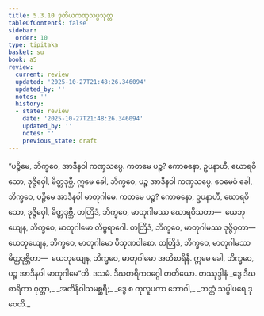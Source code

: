 ```yaml
---
title: 5.3.10 ဒုတိယကဏှသပ္ပသုတ္တ
tableOfContents: false
sidebar:
  order: 10
type: tipitaka
basket: su
book: a5
review:
  current: review
  updated: '2025-10-27T21:48:26.346094'
  updated_by: ''
  notes: ''
  history:
  - state: review
    date: '2025-10-27T21:48:26.346094'
    updated_by: ''
    notes: ''
    previous_state: draft
---
```



<ReviewStatus review={frontmatter.review} showDetails={true} />

<HypothesisAnnotation frontmatter={frontmatter} />

<DynamicBreadcrumb />

<Division number="230" book="a5" e="ch" v="16" p="227">

<Paragraph number="1283" book="a5">
“ပဉ္စိမေ, ဘိက္ခဝေ, အာဒီနဝါ ကဏှသပ္ပေ. ကတမေ ပဉ္စ? ကောဓနော, ဥပနာဟီ, ဃောရဝိသော, ဒုဇ္ဇိဝှေါ, မိတ္တဒုဗ္ဘီ. ဣမေ ခေါ, ဘိက္ခဝေ, ပဉ္စ အာဒီနဝါ ကဏှသပ္ပေ.
</Paragraph>

<Paragraph number="1284" book="a5">
ဧဝမေဝံ ခေါ, ဘိက္ခဝေ, ပဉ္စိမေ အာဒီနဝါ မာတုဂါမေ. ကတမေ ပဉ္စ? ကောဓနော, ဥပနာဟီ, ဃောရဝိသော, ဒုဇ္ဇိဝှေါ, မိတ္တဒုဗ္ဘီ. တတြိဒံ, ဘိက္ခဝေ, မာတုဂါမဿ ဃောရဝိသတာ—  ယေဘုယျေန, ဘိက္ခဝေ, မာတုဂါမော တိဗ္ဗရာဂေါ. တတြိဒံ, ဘိက္ခဝေ, မာတုဂါမဿ ဒုဇ္ဇိဝှတာ—  ယေဘုယျေန, ဘိက္ခဝေ, မာတုဂါမော ပိသုဏဝါစော. တတြိဒံ, ဘိက္ခဝေ, မာတုဂါမဿ မိတ္တဒုဗ္ဘိတာ—  ယေဘုယျေန, ဘိက္ခဝေ, မာတုဂါမော အတိစာရိနီ. ဣမေ ခေါ, ဘိက္ခဝေ, ပဉ္စ အာဒီနဝါ မာတုဂါမေ”တိ.

</Paragraph>
</Division>

<Paragraph number="1285" type="center" book="a5">
ဒသမံ.



</Paragraph>

<Paragraph number="1286" type="center" book="a5">
ဒီဃစာရိကဝဂ္ဂေါ တတိယော.



</Paragraph>

<Paragraph number="1287" type="center" book="a5">
တဿုဒ္ဒါနံ


</Paragraph>

<Paragraph number="1288" type="verses" book="a5">
_ဒွေ ဒီဃစာရိကာ ဝုတ္တာ,_  
_အတိနိဝါသမစ္ဆရီ;_  
_ဒွေ စ ကုလူပကာ ဘောဂါ,_  
_ဘတ္တံ သပ္ပါပရေ ဒုဝေတိ._
</Paragraph>